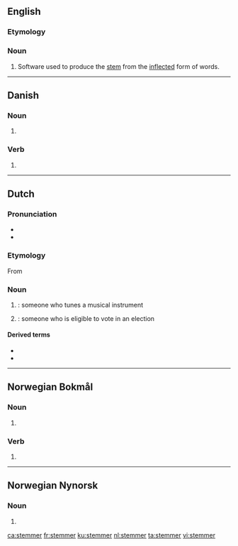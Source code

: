 ==English==
{{wikipedia|stemming}}

===Etymology===
{{suffix|stem|er|lang=en}}

===Noun===
{{en-noun}}
# {{lb|en|computing|linguistics}} Software used to produce the [[stem]] from the [[inflected]] form of words.

----

==Danish==

===Noun===
{{head|da|noun form|g=c}}

# {{plural indefinite of|stemme|lang=da}}

===Verb===
{{head|da|verb form}}

# {{present tense of|stemme|lang=da}}

----

==Dutch==

===Pronunciation===
* {{audio|Nl-stemmer.ogg|Audio|lang=nl}}
* {{hyphenation|stem|mer|lang=nl}}

===Etymology===
From {{suffix|stemmen|er|lang=nl}}

===Noun===
{{nl-noun|m|-s|stemmertje}}

# {{l|en|tuner}}: someone who tunes a musical instrument
# {{l|en|voter}}: someone who is eligible to vote in an election

====Derived terms====
* {{l|nl|fijnstemmer}}
* {{l|nl|pianostemmer}}

----

==Norwegian Bokmål==

===Noun===
{{head|nb|noun form|g=m}}

# {{inflection of|stemme||indefinite|p|lang=nb}}

===Verb===
{{head|nb|verb form}}

# {{present tense of|stemme|lang=nb}}

----

==Norwegian Nynorsk==

===Noun===
{{head|nn|noun form|g=f}}

# {{inflection of|stemme||indefinite|p|lang=nn}}

[[ca:stemmer]]
[[fr:stemmer]]
[[ku:stemmer]]
[[nl:stemmer]]
[[ta:stemmer]]
[[vi:stemmer]]